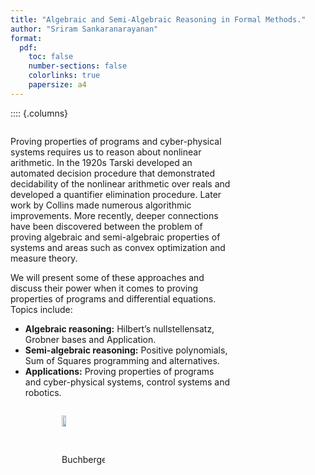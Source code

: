 ```yaml
---
title: "Algebraic and Semi-Algebraic Reasoning in Formal Methods."
author: "Sriram Sankaranarayanan"
format:
  pdf:
    toc: false
    number-sections: false
    colorlinks: true
    papersize: a4
---
```


:::: {.columns}

::: {.column width="70%"}

Proving properties of programs and cyber-physical systems requires us
to reason about nonlinear arithmetic. In the 1920s Tarski developed an
automated decision procedure that demonstrated decidability of the
nonlinear arithmetic over reals and developed a quantifier elimination
procedure. Later work by Collins made numerous algorithmic
improvements. More recently, deeper connections have been discovered
between the problem of proving algebraic and semi-algebraic properties
of systems and areas such as convex optimization and measure
theory.

We will present some of these approaches and discuss their
power when it comes to proving properties of programs and differential
equations. Topics include:

  * __Algebraic reasoning:__  Hilbert's nullstellensatz, Grobner bases and Application.
  * __Semi-algebraic reasoning:__ Positive polynomials, Sum of Squares programming and alternatives.
  * __Applications:__ Proving properties of programs and cyber-physical systems, control systems and robotics.
:::

::: {.column width="30%"}

:::: {.columns}

::: {.column width="15%"}

![](tarski.jpeg){width="15%"} 

:::

::: {.column width="15%"}

![](hilbert.jpeg){width="15%"}

:::

![Buchberger](Bruno_Buchberger.jpeg){width="30%"}

:::

::::

